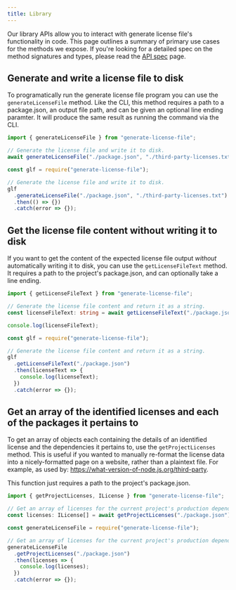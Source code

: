 ```yaml
---
title: Library
---
```



Our library APIs allow you to interact with generate license file's functionality in code.
This page outlines a summary of primary use cases for the methods we expose. If you're looking for
a detailed spec on the method signatures and types, please read the [API spec](./api.mdx) page.

## Generate and write a license file to disk

To programatically run the generate license file program you can use the `generateLicenseFile` method.
Like the CLI, this method requires a path to a package.json, an output file path, and can be given
an optional line ending paramter. It will produce the same result as running the command via the CLI.

<Tabs groupId="library-page">
  <TabItem value="ts" label="TypeScript">

```ts
import { generateLicenseFile } from "generate-license-file";

// Generate the license file and write it to disk.
await generateLicenseFile("./package.json", "./third-party-licenses.txt");
```

  </TabItem>
  <TabItem value="js" label="JavaScript">

```js
const glf = require("generate-license-file");

// Generate the license file and write it to disk.
glf
  .generateLicenseFile("./package.json", "./third-party-licenses.txt")
  .then(() => {})
  .catch(error => {});
```

  </TabItem>
</Tabs>

## Get the license file content without writing it to disk

If you want to get the content of the expected license file output _without_ automatically writing it
to disk, you can use the `getLicenseFileText` method. It requires a path to the project's package.json, and can
optionally take a line ending.

<Tabs groupId="library-page">
  <TabItem value="ts" label="TypeScript">

```ts
import { getLicenseFileText } from "generate-license-file";

// Generate the license file content and return it as a string.
const licenseFileText: string = await getLicenseFileText("./package.json");

console.log(licenseFileText);
```

  </TabItem>
  <TabItem value="js" label="JavaScript">

```js
const glf = require("generate-license-file");

// Generate the license file content and return it as a string.
glf
  .getLicenseFileText("./package.json")
  .then(licenseText => {
    console.log(licenseText);
  })
  .catch(error => {});
```

  </TabItem>
</Tabs>

## Get an array of the identified licenses and each of the packages it pertains to

To get an array of objects each containing the details of an identified license and the dependencies
it pertains to, use the `getProjectLicenses` method. This is useful if you wanted to manually re-format the
license data into a nicely-formatted page on a website, rather than a plaintext file. For example,
as used by: https://what-version-of-node.js.org/third-party.

This function just requires a path to the project's package.json.

<Tabs groupId="library-page">
  <TabItem value="ts" label="TypeScript">

```ts
import { getProjectLicenses, ILicense } from "generate-license-file";

// Get an array of licenses for the current project's production dependencies.
const licenses: ILicense[] = await getProjectLicenses("./package.json");
```

  </TabItem>
  <TabItem value="js" label="JavaScript">

```js
const generateLicenseFile = require("generate-license-file");

// Get an array of licenses for the current project's production dependencies.
generateLicenseFile
  .getProjectLicenses("./package.json")
  .then(licenses => {
    console.log(licenses);
  })
  .catch(error => {});
```

  </TabItem>
</Tabs>
